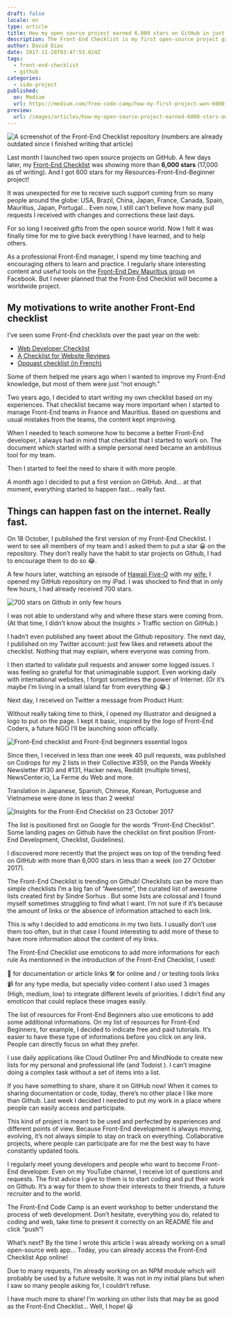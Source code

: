 ```yaml
---
draft: false
locale: en
type: article
title: How my open source project earned 6,000 stars on GitHub in just 5 days
description: The Front-End Checklist is my first open-source project gaining so much attraction and visibility! In this article, I explain what happen the first 5 days my project got published.
author: David Dias
date: 2017-11-28T03:47:53.024Z
tags:
  - front-end-checklist
  - github
categories:
  - side-project
published:
  on: Medium
  url: https://medium.com/free-code-camp/how-my-first-project-won-6000-stars-on-github-in-5-days-6340ec99829e
preview:
  url: /images/articles/how-my-open-source-project-earned-6000-stars-on-github-in-just-5-days/github-stars.jpeg
---
```


![](/images/articles/how-my-open-source-project-earned-6000-stars-on-github-in-just-5-days/github-stars.jpeg 'A screenshot of the Front-End Checklist repository (numbers are already outdated since I finished writing that article)')

Last month I launched two open source projects on GitHub. A few days later, my [Front-End Checklist](https://github.com/thedaviddias/Front-End-Checklist) was showing more than **6,000 stars** (17,000 as of writing). And I got 600 stars for my Resources-Front-End-Beginner project!

It was unexpected for me to receive such support coming from so many people around the globe: USA, Brazil, China, Japan, France, Canada, Spain, Mauritius, Japan, Portugal... Even now, I still can’t believe how many pull requests I received with changes and corrections these last days.

For so long I received gifts from the open source world. Now I felt it was finally time for me to give back everything I have learned, and to help others.

As a professional Front-End manager, I spend my time teaching and encouraging others to learn and practice. I regularly share interesting content and useful tools on the [Front-End Dev Mauritius group](https://www.facebook.com/groups/frontenddevmauritius/) on Facebook. But I never planned that the Front-End Checklist will become a worldwide project.

## My motivations to write another Front-End checklist

I’ve seen some Front-End checklists over the past year on the web:

- [Web Developer Checklist](http://webdevchecklist.com/)
- [A Checklist for Website Reviews](https://drublic.de/articles/frontend-checklist/)
- [Opquast checklist (in French)](https://checklists.opquast.com/en/)

Some of them helped me years ago when I wanted to improve my Front-End knowledge, but most of them were just “not enough.”

Two years ago, I decided to start writing my own checklist based on my experiences. That checklist became way more important when I started to manage Front-End teams in France and Mauritius. Based on questions and usual mistakes from the teams, the content kept improving.

When I needed to teach someone how to become a better Front-End developer, I always had in mind that checklist that I started to work on. The document which started with a simple personal need became an ambitious tool for my team.

Then I started to feel the need to share it with more people.

A month ago I decided to put a first version on GitHub. And… at that moment, everything started to happen fast… really fast.

## Things can happen fast on the internet. Really fast.

On 18 October, I published the first version of my Front-End Checklist. I went to see all members of my team and I asked them to put a star 😀 on the repository. They don’t really have the habit to star projects on Github, I had to encourage them to do so 😂.

A few hours later, watching an episode of [Hawaii Five-O](https://en.wikipedia.org/wiki/Hawaii_Five-O) with my [wife](https://medium.com/@kajaaldias), I opened my GitHub repository on my iPad. I was shocked to find that in only few hours, I had already received 700 stars.

![](/images/articles/how-my-open-source-project-earned-6000-stars-on-github-in-just-5-days/dean-surprised.gif '700 stars on Github in only few hours')

I was not able to understand why and where these stars were coming from. (At that time, I didn’t know about the Insights > Traffic section on GitHub.)

I hadn’t even published any tweet about the Github repository. The next day, I published on my Twitter account: just few likes and retweets about the checklist. Nothing that may explain, where everyone was coming from.

<Tweet url="https://twitter.com/TheDavidDias/status/920894390641614848" />

I then started to validate pull requests and answer some logged issues. I was feeling so grateful for that unimaginable support. Even working daily with international websites, I forgot sometimes the power of Internet. (Or it’s maybe I’m living in a small island far from everything 😂.)

Next day, I received on Twitter a message from Product Hunt:

<Tweet url="https://twitter.com/ProductHuntHi/status/920896487600640001" />

Without really taking time to think, I opened my Illustrator and designed a logo to put on the page. I kept it basic, inspired by the logo of Front-End Coders, a future NGO I’ll be launching soon officially.

![](/images/articles/how-my-open-source-project-earned-6000-stars-on-github-in-just-5-days/frontend-open-source-projects.jpeg 'Front-End checklist and Front-End beginners essential logos')

Since then, I received in less than one week 40 pull requests, was published on Codrops for my 2 lists in their Collective #359, on the Panda Weekly Newsletter #130 and #131, Hacker news, Reddit (multiple times), NewsCenter.io, La Ferme du Web and more.

Translation in Japanese, Spanish, Chinese, Korean, Portuguese and Vietnamese were done in less than 2 weeks!

![](/images/articles/how-my-open-source-project-earned-6000-stars-on-github-in-just-5-days/insights-front-end-checklist.jpeg 'Insights for the Front-End Checklist on 23 October 2017')

The list is positioned first on Google for the words “Front-End Checklist”. Some landing pages on Github have the checklist on first position (Front-End Development, Checklist, Guidelines).

I discovered more recently that the project was on top of the trending feed on
GitHub
with more than 6,000 stars in less than a week (on 27 October 2017).

The Front-End Checklist is trending on Github!
Checklists can be more than simple checklists
I’m a big fan of “Awesome”, the curated list of awesome lists created first by
Sindre Sorhus
. But some lists are colossal and I found myself sometimes struggling to find what I want. I’m not sure if it’s because the amount of links or the absence of information attached to each link.

This is why I decided to add emoticons in my two lists. I usually don’t use them too often, but in that case I found interesting to add more of these to have more information about the content of my links.

The Front-End Checklist use emoticons to add more informations for each rule
As mentionned in the introduction of the Front-End Checklist, I used:

📖 for documentation or article links
🛠 for online and / or testing tools links
📹 for any type media, but specially video content
I also used 3 images (High, medium, low) to integrate different levels of priorities. I didn’t find any emoticon that could replace these images easily.

The list of resources for Front-End Beginners also use emoticons to add some additional informations.
On my list of resources for Front-End Beginners, for example, I decided to indicate free and paid tutorials. It’s easier to have these type of informations before you click on any link. People can directly focus on what they prefer.

I use daily applications like Cloud Outliner Pro and MindNode to create new lists for my personal and professional life (and
Todoist
). I can’t imagine doing a complex task without a set of items into a list.

If you have something to share, share it on GitHub now!
When it comes to sharing documentation or code, today, there’s no other place I like more than Github. Last week I decided I needed to put my work in a place where people can easily access and participate.

This kind of project is meant to be used and perfected by experiences and different points of view. Because Front-End development is always moving, evolving, it’s not always simple to stay on track on everything. Collaborative projects, where people can participate are for me the best way to have constantly updated tools.

I regularly meet young developers and people who want to become Front-End developer. Even on my YouTube channel, I receive lot of questions and requests. The first advice I give to them is to start coding and put their work on Github. It’s a way for them to show their interests to their friends, a future recruiter and to the world.

The Front-End Code Camp is an event workshop to better understand the process of web development.
Don’t hesitate, everything you do, related to coding and web, take time to present it correctly on an README file and click “push”!

What’s next?
By the time I wrote this article I was already working on a small open-source web app... Today, you can already access the Front-End Checklist App online!

Due to many requests, I’m already working on an NPM module which will probably be used by a future website. It was not in my initial plans but when I saw so many people asking for, I couldn’t refuse.

I have much more to share! I’m working on other lists that may be as good as the Front-End Checklist… Well, I hope! 😃
